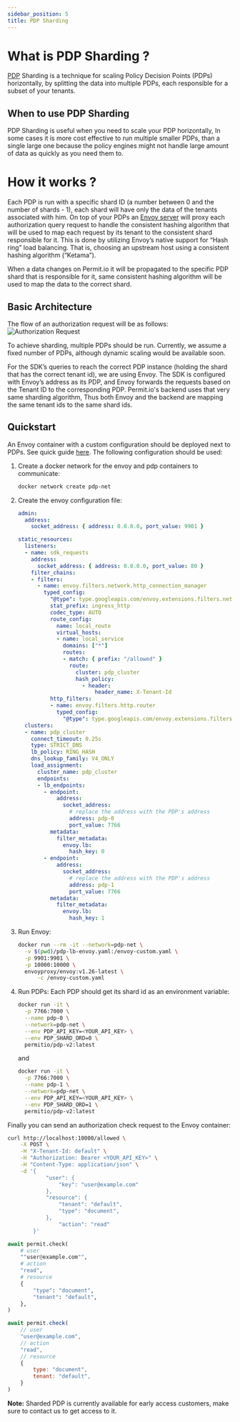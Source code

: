 ```yaml
---
sidebar_position: 5
title: PDP Sharding
---
```


# What is PDP Sharding ?

[PDP](/concepts/pdp) Sharding is a technique for scaling Policy Decision Points (PDPs) horizontally,
by splitting the data into multiple PDPs, each responsible for a subset of your tenants.

## When to use PDP Sharding

PDP Sharding is useful when you need to scale your PDP horizontally,
In some cases it is more cost effective to run multiple smaller PDPs, than a single large one because the policy engines
might not handle large amount of data as quickly as you need them to.

# How it works ?

Each PDP is run with a specific shard ID (a number between 0 and the number of shards - 1),
each shard will have only the data of the tenants associated with him.
On top of your PDPs an [Envoy server](https://www.envoyproxy.io/docs/envoy/latest/) will proxy each authorization query request to handle the consistent hashing algorithm
that will be used to map each request by its tenant to the consistent shard responsible for it.
This is done by utilizing Envoy’s native support for “Hash ring” load balancing.
That is, choosing an upstream host using a consistent hashing algorithm (“Ketama”).

When a data changes on Permit.io it will be propagated to the specific PDP shard that is responsible for it,
same consistent hashing algorithm will be used to map the data to the correct shard.


## Basic Architecture

The flow of an authorization request will be as follows:
![Authorization Request](/img/diagrams/sharded-pdps-diagram.svg)


To achieve sharding, multiple PDPs should be run.
Currently, we assume a fixed number of PDPs, although dynamic scaling would be available soon.

For the SDK’s queries to reach the correct PDP instance (holding the shard that has the correct tenant id), we are using Envoy.
The SDK is configured with Envoy’s address as its PDP, and Envoy forwards the requests based on the Tenant ID to the corresponding PDP.
Permit.io's backend uses that very same sharding algorithm, Thus both Envoy and the backend are mapping the same tenant ids to the same shard ids.


## Quickstart

An Envoy container with a custom configuration should be deployed next to PDPs.
See quick guide [here](https://www.envoyproxy.io/docs/envoy/latest/start/quick-start/run-envoy#override-the-default-configuration).
The following configuration should be used:

1. Create a docker network for the envoy and pdp containers to communicate:
    ```sh
    docker network create pdp-net
    ```
2. Create the envoy configuration file:
    ```yaml
    admin:
      address:
        socket_address: { address: 0.0.0.0, port_value: 9901 }

    static_resources:
      listeners:
      - name: sdk_requests
        address:
          socket_address: { address: 0.0.0.0, port_value: 80 }
        filter_chains:
        - filters:
          - name: envoy.filters.network.http_connection_manager
            typed_config:
              "@type": type.googleapis.com/envoy.extensions.filters.network.http_connection_manager.v3.HttpConnectionManager
              stat_prefix: ingress_http
              codec_type: AUTO
              route_config:
                name: local_route
                virtual_hosts:
                - name: local_service
                  domains: ["*"]
                  routes:
                  - match: { prefix: "/allowed" }
                    route:
                      cluster: pdp_cluster
                      hash_policy:
                        - header:
                            header_name: X-Tenant-Id
              http_filters:
              - name: envoy.filters.http.router
                typed_config:
                  "@type": type.googleapis.com/envoy.extensions.filters.http.router.v3.Router
      clusters:
      - name: pdp_cluster
        connect_timeout: 0.25s
        type: STRICT_DNS
        lb_policy: RING_HASH
        dns_lookup_family: V4_ONLY
        load_assignment:
          cluster_name: pdp_cluster
          endpoints:
          - lb_endpoints:
            - endpoint:
                address:
                  socket_address:
                    # replace the address with the PDP's address
                    address: pdp-0
                    port_value: 7766
              metadata:
                filter_metadata:
                  envoy.lb:
                    hash_key: 0
            - endpoint:
                address:
                  socket_address:
                    # replace the address with the PDP's address
                    address: pdp-1
                    port_value: 7766
              metadata:
                filter_metadata:
                  envoy.lb:
                    hash_key: 1
    ```
3. Run Envoy:
    ```sh
   docker run --rm -it --network=pdp-net \
      -v $(pwd)/pdp-lb-envoy.yaml:/envoy-custom.yaml \
      -p 9901:9901 \
      -p 10000:10000 \
      envoyproxy/envoy:v1.26-latest \
          -c /envoy-custom.yaml
    ```
4. Run PDPs:
    Each PDP should get its shard id as an environment variable:
    ```sh
    docker run -it \
      -p 7766:7000 \
      --name pdp-0 \
      --network=pdp-net \
      --env PDP_API_KEY=<YOUR_API_KEY> \
      --env PDP_SHARD_ORD=0 \
      permitio/pdp-v2:latest
    ```
    and
    ```sh
    docker run -it \
      -p 7766:7000 \
      --name pdp-1 \
      --network=pdp-net \
      --env PDP_API_KEY=<YOUR_API_KEY> \
      --env PDP_SHARD_ORD=1 \
      permitio/pdp-v2:latest
   ```

Finally you can send an authorization check request to the Envoy container:

<Tabs groupId="language">
<TabItem value="curl" label="cURL">

```bash
curl http://localhost:10000/allowed \
    -X POST \
    -H "X-Tenant-Id: default" \
    -H "Authorization: Bearer <YOUR_API_KEY>" \
    -H "Content-Type: application/json" \
    -d '{
            "user": {
                "key": "user@example.com"
            },
            "resource": {
                "tenant": "default",
                "type": "document",
            },
                "action": "read"
        }'
```
</TabItem>
<TabItem value="python" label="Python">

```python
await permit.check(
    # user
    ""user@example.com"",
    # action
    "read",
    # resource
    {
        "type": "document",
        "tenant": "default",
    },
)
```

</TabItem>
<TabItem value="nodejs" label="Node.js">

```javascript
await permit.check(
    // user
    "user@example.com",
    // action
    "read",
    // resource
    {
        type: "document",
        tenant: "default",
    }
)
```

</TabItem>
</Tabs>

**Note:** Sharded PDP is currently available for early access customers, make sure to contact us to get access to it.

